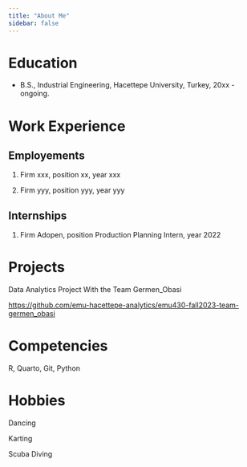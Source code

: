 ```yaml
---
title: "About Me"
sidebar: false 
---
```


# Education

-   B.S., Industrial Engineering, Hacettepe University, Turkey, 20xx - ongoing.

# Work Experience

## Employements

1.  Firm xxx, position xx, year xxx

2.  Firm yyy, position yyy, year yyy

## Internships

1.  Firm Adopen, position Production Planning Intern, year 2022

# Projects

Data Analytics Project With the Team Germen_Obasi

<https://github.com/emu-hacettepe-analytics/emu430-fall2023-team-germen_obasi>

# Competencies

R, Quarto, Git, Python

# Hobbies

Dancing

Karting

Scuba Diving
